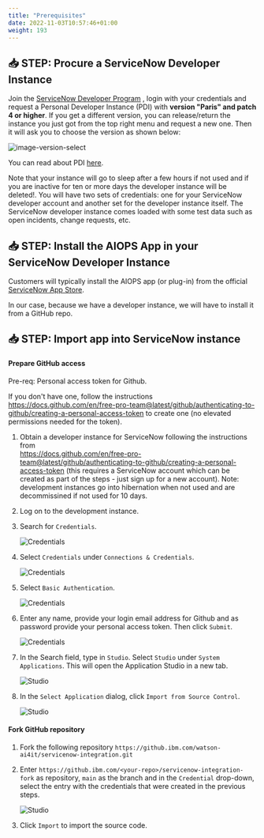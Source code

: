 ```yaml
---
title: "Prerequisites"
date: 2022-11-03T10:57:46+01:00
weight: 193
---
```





## 📥 STEP: Procure a ServiceNow Developer Instance

Join the <a href="https://developer.servicenow.com/dev.do" target="_blank" >ServiceNow Developer Program</a> , login with your credentials and request a Personal Developer Instance (PDI) with **version "Paris" and patch 4 or higher**. If you get a different version, you can release/return the instance you just got from the top right menu and request a new one. Then it will ask you to choose the version as shown below:


  ![image-version-select](./../images/snow/image-version-select.png)

You can read about PDI <a href="https://developer.servicenow.com/dev.do#!/guides/quebec/developer-program/pdi-guide/personal-developer-instance-guide-introduction" target="_blank" >here</a>.

Note that your instance will go to sleep after a few hours if not used and if you are inactive for ten or more days the developer instance will be deleted!. You will have two sets of credentials: one for your ServiceNow developer account and another set for the developer instance itself. The ServiceNow developer instance comes loaded with some test data such as open incidents, change requests, etc. 


## 📥 STEP: Install the AIOPS App in your ServiceNow Developer Instance

Customers will typically install the AIOPS app (or plug-in) from the official <a href="https://store.servicenow.com/sn_appstore_store.do#!/store/application/632a6d81db102010253148703996197e/1.1.0" target="_blank" >ServiceNow App Store</a>. 

In our case, because we have a developer instance, we will have to install it from a GitHub repo. 


## 📥 STEP: Import app into ServiceNow instance

#### Prepare GitHub access 

Pre-req: Personal access token for Github. 

If you don't have one, follow the instructions <a href="https://docs.github.com/en/free-pro-team@latest/github/authenticating-to-github/creating-a-personal-access-token" target="_blank" >https://docs.github.com/en/free-pro-team@latest/github/authenticating-to-github/creating-a-personal-access-token</a>  to create one (no elevated permissions needed for the token).


1. Obtain a developer instance for ServiceNow following the instructions from  
<a href="https://docs.github.com/en/free-pro-team@latest/github/authenticating-to-github/creating-a-personal-access-token" target="_blank" >https://docs.github.com/en/free-pro-team@latest/github/authenticating-to-github/creating-a-personal-access-token</a> (this requires a ServiceNow account which can be created as part of the steps - just sign up for a new account). Note: development instances go into hibernation when not used and are decommissined if not used for 10 days.
1. Log on to the development instance.
1. Search for `Credentials`.

    ![Credentials](./../images/snow/credentials1.png)

1. Select `Credentials` under `Connections & Credentials`.

    ![Credentials](./../images/snow/credentials2.png)

1. Select `Basic Authentication`.

    ![Credentials](./../images/snow/credentials3.png)

1. Enter any name, provide your login email address for Github and as password provide your personal access token. Then click `Submit`.

   ![Credentials](./../images/snow/credentials4.png)

1. In the Search field, type in `Studio`. Select `Studio` under `System Applications`. This will open the Application Studio in a new tab.

    ![Studio](./../images/snow/studio1.png)

1. In the `Select Application` dialog, click `Import from Source Control`.

    ![Studio](./../images/snow/studio2.png)

#### Fork GitHub repository 

1. Fork the following repository `https://github.ibm.com/watson-ai4it/servicenow-integration.git`
1. Enter `https://github.ibm.com/<your-repo>/servicenow-integration-fork` as repository, `main` as the branch and in the `Credential` drop-down, select the entry with the credentials that were created in the previous steps.

   ![Studio](./../images/snow/studio3.png)

1. Click `Import` to import the source code.



